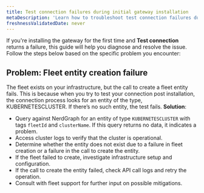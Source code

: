 ```yaml
---
title: Test connection failures during initial gateway installation
metaDescription: 'Learn how to troubleshoot test connection failures during initial gateway installation.'
freshnessValidatedDate: never
---
```


If you're installing the gateway for the first time and **Test connection** returns a failure, this guide will help you diagnose and resolve the issue. Follow the steps below based on the specific problem you encounter:

## Problem: Fleet entity creation failure
The fleet exists on your infrastructure, but the call to create a fleet entity fails. This is because when you try to test your connection post installation, the connection process looks for an entity of the type, KUBERNETESCLUSTER. If there’s no such entity, the test fails.
**Solution**:
- Query against NerdGraph for an entity of type `KUBERNETESCLUSTER` with tags `fleetId` and `clusterName`. If this query returns no data, it indicates a problem.
- Access cluster logs to verify that the cluster is operational.
- Determine whether the entity does not exist due to a failure in fleet creation or a failure in the call to create the entity.
- If the fleet failed to create, investigate infrastructure setup and configuration.
- If the call to create the entity failed, check API call logs and retry the operation.
- Consult with fleet support for further input on possible mitigations.

